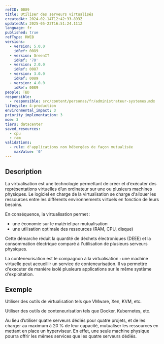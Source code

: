 ```yaml
---
refID: 0089
title: Utiliser des serveurs virtualisés
createdAt: 2024-02-14T12:42:33.893Z
updatedAt: 2025-05-23T16:51:24.111Z
language: fr
published: true
refType: RWEB
versions:
  - version: 5.0.0
    idRef: 0089
  - version: GreenIT
    idRef: '70'
  - version: 2.0.0
    idRef: 0087
  - version: 3.0.0
    idRef: 0089
  - version: 4.0.0
    idRef: 0089
people: TBD
responsible:
  - responsible: src/content/personas/fr/administrateur-systemes.mdx
lifecycle: 4-production
environmental_impact: 3
priority_implementation: 3
moe: 3
tiers: datacenter
saved_resources:
  - cpu
  - ram
validations:
  - rule: d'applications non hébergées de façon mutualisée
    maxValue: '0'
---
```


## Description

La virtualisation est une technologie permettant de créer et d’exécuter des représentations virtuelles d’un ordinateur sur une ou plusieurs machines physiques. Le logiciel en charge de la virtualisation se charge d'allouer les ressources entre les différents environnements virtuels en fonction de leurs besoins.

En conséquence, la virtualisation permet :

* une économie sur le matériel par mutualisation
* une utilisation optimale des ressources (RAM, CPU, disque)

Cette démarche réduit la quantité de déchets électroniques (DEEE) et la consommation électrique comparé à l'utilisation de plusieurs serveurs physiques.

La conteneurisation est le compagnon à la virtualisation : une machine virtuelle peut accueillir un service de conteneurisation. Il va permettre d'executer de manière isolé plusieurs applications sur le même système d'exploitation.

## Exemple

Utiliser des outils de virtualisation tels que VMware, Xen, KVM, etc.

Utiliser des outils de conteneurisation tels que Docker, Kubernetes, etc.

Au lieu d’utiliser quatre serveurs dédiés pour quatre projets, et de les charger au maximum à 20 % de leur capacité, mutualiser les ressources en mettant en place un hyperviseur. En effet, une seule machine physique pourra offrir les mêmes services que les quatre serveurs dédiés.
